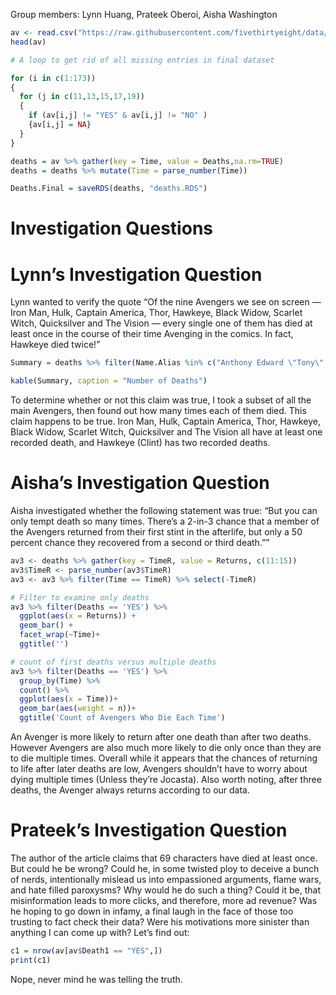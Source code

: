 Group members: Lynn Huang, Prateek Oberoi, Aisha Washington 

```r
av <- read.csv("https://raw.githubusercontent.com/fivethirtyeight/data/master/avengers/avengers.csv", stringsAsFactors = FALSE)
head(av)
```


```r
# A loop to get rid of all missing entries in final dataset

for (i in c(1:173))
{
  for (j in c(11,13,15,17,19))
  {
    if (av[i,j] != "YES" & av[i,j] != "NO" )
    {av[i,j] = NA}
  }
}

deaths = av %>% gather(key = Time, value = Deaths,na.rm=TRUE)
deaths = deaths %>% mutate(Time = parse_number(Time))
```

```r
Deaths.Final = saveRDS(deaths, "deaths.RDS")
```


# Investigation Questions 

# Lynn's Investigation Question

Lynn wanted to verify the quote "Of the nine Avengers we see on screen — Iron Man, Hulk, Captain America, Thor, Hawkeye, Black Widow, Scarlet Witch, Quicksilver and The Vision — every single one of them has died at least once in the course of their time Avenging in the comics. In fact, Hawkeye died twice!"

```r
Summary = deaths %>% filter(Name.Alias %in% c("Anthony Edward \"Tony\" Stark","Robert Bruce Banner","Thor Odinson","Steven Rogers","Clinton Francis Barton","Pietro Maximoff","Wanda Maximoff","Natalia Alianovna Romanova","Victor Shade (alias)")) %>% group_by(Name.Alias) %>% select(Name.Alias,Deaths,Time) %>% summarise( no.deaths = max(Time))

kable(Summary, caption = "Number of Deaths")
```
To determine whether or not this claim was true, I took a subset of all the main Avengers, then found out how many times each of them died. This claim happens to be true. Iron Man, Hulk, Captain America, Thor, Hawkeye, Black Widow, Scarlet Witch, Quicksilver and The Vision all have at least one recorded death, and Hawkeye (Clint) has two recorded deaths. 

# Aisha's Investigation Question

Aisha investigated whether the following statement was true:
"But you can only tempt death so many times. There’s a 2-in-3 chance that a member of the Avengers returned from their first 
stint in the afterlife, but only a 50 percent chance they recovered from a second or third death.""

```r
av3 <- deaths %>% gather(key = TimeR, value = Returns, c(11:15))
av3$TimeR <- parse_number(av3$TimeR)
av3 <- av3 %>% filter(Time == TimeR) %>% select(-TimeR)

# Filter to examine only deaths
av3 %>% filter(Deaths == 'YES') %>% 
  ggplot(aes(x = Returns)) +
  geom_bar() +
  facet_wrap(~Time)+
  ggtitle('')

# count of first deaths versus multiple deaths
av3 %>% filter(Deaths == 'YES') %>% 
  group_by(Time) %>% 
  count() %>% 
  ggplot(aes(x = Time))+
  geom_bar(aes(weight = n))+
  ggtitle('Count of Avengers Who Die Each Time')
```

An Avenger is more likely to return after one death than after two deaths. However Avengers are also much more likely to die only once than they are to die multiple times.  Overall while it appears that the chances of returning to life after later deaths are low, Avengers shouldn't have to worry about dying multiple times (Unless they're Jocasta).  Also worth noting, after three deaths, the Avenger always returns according to our data.

# Prateek's Investigation Question
  
  The author of the article claims that 69 characters have died at least once. But could he be wrong? Could he, in some twisted ploy to deceive a bunch of nerds, intentionally mislead us into empassioned arguments, flame wars, and hate filled paroxysms? Why would he do such a thing? Could it be, that misinformation leads to more clicks, and therefore, more ad revenue? Was he hoping to go down in infamy, a final laugh in the face of those too trusting to fact check their data? Were his motivations more sinister than anything I can come up with? Let's find out: 
  
  ```r
  c1 = nrow(av[av$Death1 == "YES",])
  print(c1)
  ```
  
  Nope, never mind he was telling the truth.
